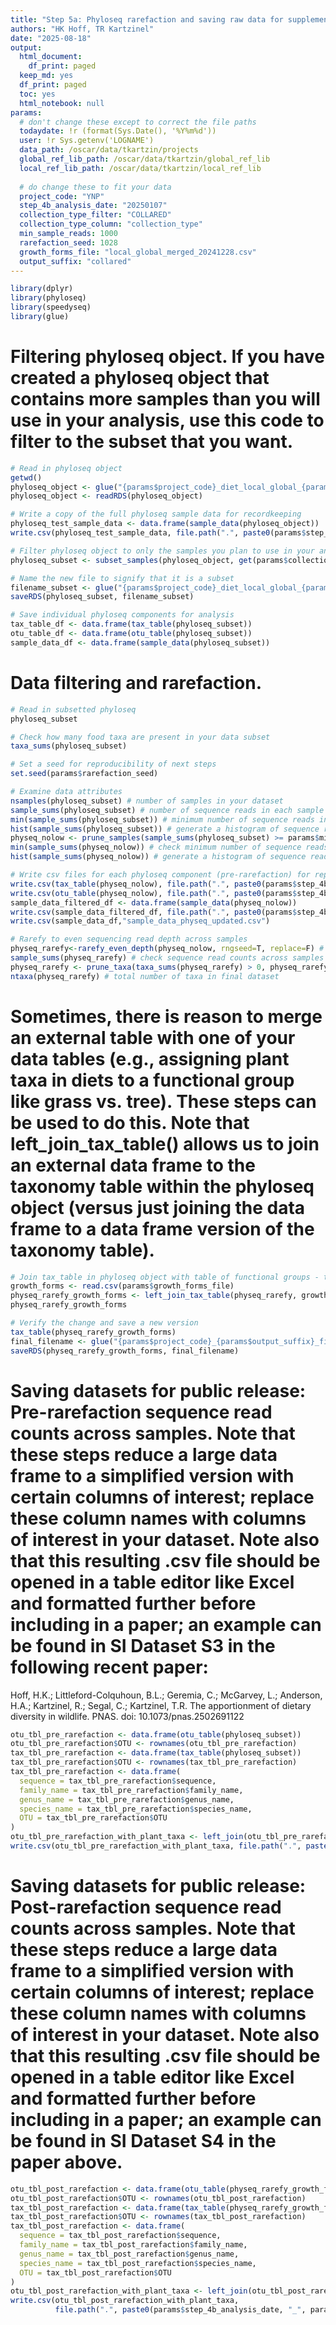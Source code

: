 ```yaml
---
title: "Step 5a: Phyloseq rarefaction and saving raw data for supplemental files"
authors: "HK Hoff, TR Kartzinel"
date: "2025-08-18"
output:
  html_document:
    df_print: paged
  keep_md: yes
  df_print: paged
  toc: yes
  html_notebook: null
params:
  # don't change these except to correct the file paths 
  todaydate: !r (format(Sys.Date(), '%Y%m%d'))
  user: !r Sys.getenv('LOGNAME')
  data_path: /oscar/data/tkartzin/projects
  global_ref_lib_path: /oscar/data/tkartzin/global_ref_lib
  local_ref_lib_path: /oscar/data/tkartzin/local_ref_lib
  
  # do change these to fit your data
  project_code: "YNP"
  step_4b_analysis_date: "20250107"
  collection_type_filter: "COLLARED"
  collection_type_column: "collection_type"
  min_sample_reads: 1000 
  rarefaction_seed: 1028
  growth_forms_file: "local_global_merged_20241228.csv"
  output_suffix: "collared" 
---
```


```r
library(dplyr)
library(phyloseq)
library(speedyseq)
library(glue)
```

# Filtering phyloseq object. If you have created a phyloseq object that contains more samples than you will use in your analysis, use this code to filter to the subset that you want. 
```r
# Read in phyloseq object 
getwd()
phyloseq_object <- glue("{params$project_code}_diet_local_global_{params$step_4b_analysis_date}.rds")
phyloseq_object <- readRDS(phyloseq_object)

# Write a copy of the full phyloseq sample data for recordkeeping
phyloseq_test_sample_data <- data.frame(sample_data(phyloseq_object))
write.csv(phyloseq_test_sample_data, file.path(".", paste0(params$step_4b_analysis_date, "_phyloseq_full_sample_data.csv"))) # write a copy of your full sample data for reporting numbers of samples included in bioinformatics pipeline before filtering

# Filter phyloseq object to only the samples you plan to use in your analysis using parameters above
phyloseq_subset <- subset_samples(phyloseq_object, get(params$collection_type_column) == params$collection_type_filter)

# Name the new file to signify that it is a subset 
filename_subset <- glue("{params$project_code}_diet_local_global_{params$step_4b_analysis_date}_{params$output_suffix}.rds") 
saveRDS(phyloseq_subset, filename_subset)

# Save individual phyloseq components for analysis 
tax_table_df <- data.frame(tax_table(phyloseq_subset))
otu_table_df <- data.frame(otu_table(phyloseq_subset))
sample_data_df <- data.frame(sample_data(phyloseq_subset))
```

# Data filtering and rarefaction. 
```r
# Read in subsetted phyloseq 
phyloseq_subset 

# Check how many food taxa are present in your data subset
taxa_sums(phyloseq_subset)

# Set a seed for reproducibility of next steps 
set.seed(params$rarefaction_seed)

# Examine data attributes 
nsamples(phyloseq_subset) # number of samples in your dataset 
sample_sums(phyloseq_subset) # number of sequence reads in each sample 
min(sample_sums(phyloseq_subset)) # minimum number of sequence reads in a sample 
hist(sample_sums(phyloseq_subset)) # generate a histogram of sequence reads across samples
physeq_nolow <- prune_samples(sample_sums(phyloseq_subset) >= params$min_sample_reads, phyloseq_subset) # remove any samples under a chosen threshold (here, 1000 reads is used but change parameters above to fit your data)
min(sample_sums(physeq_nolow)) # check minimum number of sequence reads in a sample after filtering low-read samples
hist(sample_sums(physeq_nolow)) # generate a histogram of sequence reads across samples after filtering

# Write csv files for each phyloseq component (pre-rarefaction) for reporting 
write.csv(tax_table(physeq_nolow), file.path(".", paste0(params$step_4b_analysis_date, "_tax_table_filtered.csv"))) # write taxonomy table to .csv
write.csv(otu_table(physeq_nolow), file.path(".", paste0(params$step_4b_analysis_date, "_otu_table_filtered.csv"))) # write OTU table to .csv
sample_data_filtered_df <- data.frame(sample_data(physeq_nolow))
write.csv(sample_data_filtered_df, file.path(".", paste0(params$step_4b_analysis_date, "_sample_data_filtered.csv"))) # write sample data table (for just the subset of samples used in analysis - note that the above step in line 58 saves a sample data frame includes ALL samples that were included in the bioinformatics steps) to .csv. Both are useful for reporting. 
write.csv(sample_data_df,"sample_data_physeq_updated.csv")

# Rarefy to even sequencing read depth across samples 
physeq_rarefy<-rarefy_even_depth(physeq_nolow, rngseed=T, replace=F) # the output here tells you how many 'OTUs' were removed 
sample_sums(physeq_rarefy) # check sequence read counts across samples after rarefying (note: all should be the same)
physeq_rarefy <- prune_taxa(taxa_sums(physeq_rarefy) > 0, physeq_rarefy) # ensure that all taxa retained have an above 0 read count
ntaxa(physeq_rarefy) # total number of taxa in final dataset
```

# Sometimes, there is reason to merge an external table with one of your data tables (e.g., assigning plant taxa in diets to a functional group like grass vs. tree). These steps can be used to do this. Note that left_join_tax_table() allows us to join an external data frame to the taxonomy table within the phyloseq object (versus just joining the data frame to a data frame version of the taxonomy table).
```r
# Join tax_table in phyloseq object with table of functional groups - this is used for all further analyses. 
growth_forms <- read.csv(params$growth_forms_file)
physeq_rarefy_growth_forms <- left_join_tax_table(physeq_rarefy, growth_forms, by = "sequence") # note: must have a shared column between the two data frames
physeq_rarefy_growth_forms

# Verify the change and save a new version 
tax_table(physeq_rarefy_growth_forms)
final_filename <- glue("{params$project_code}_{params$output_suffix}_final_{params$step_4b_analysis_date}.rds")
saveRDS(physeq_rarefy_growth_forms, final_filename)
```

# Saving datasets for public release: Pre-rarefaction sequence read counts across samples. Note that these steps reduce a large data frame to a simplified version with certain columns of interest; replace these column names with columns of interest in your dataset. Note also that this resulting .csv file should be opened in a table editor like Excel and formatted further before including in a paper; an example can be found in SI Dataset S3 in the following recent paper: 

Hoff, H.K.; Littleford-Colquhoun, B.L.; Geremia, C.; McGarvey, L.; Anderson, H.A.; Kartzinel, R.; Segal, C.; Kartzinel, T.R. The apportionment of dietary diversity in wildlife. PNAS. doi: 10.1073/pnas.2502691122

```r
otu_tbl_pre_rarefaction <- data.frame(otu_table(phyloseq_subset))
otu_tbl_pre_rarefaction$OTU <- rownames(otu_tbl_pre_rarefaction)
tax_tbl_pre_rarefaction <- data.frame(tax_table(phyloseq_subset))
tax_tbl_pre_rarefaction$OTU <- rownames(tax_tbl_pre_rarefaction)
tax_tbl_pre_rarefaction <- data.frame(
  sequence = tax_tbl_pre_rarefaction$sequence,
  family_name = tax_tbl_pre_rarefaction$family_name,
  genus_name = tax_tbl_pre_rarefaction$genus_name,
  species_name = tax_tbl_pre_rarefaction$species_name,
  OTU = tax_tbl_pre_rarefaction$OTU
)
otu_tbl_pre_rarefaction_with_plant_taxa <- left_join(otu_tbl_pre_rarefaction, tax_tbl_pre_rarefaction, by = "OTU")
write.csv(otu_tbl_pre_rarefaction_with_plant_taxa, file.path(".", paste0(params$step_4b_analysis_date, "_", params$output_suffix, "_pre_rarefaction.csv")))
```

# Saving datasets for public release: Post-rarefaction sequence read counts across samples. Note that these steps reduce a large data frame to a simplified version with certain columns of interest; replace these column names with columns of interest in your dataset. Note also that this resulting .csv file should be opened in a table editor like Excel and formatted further before including in a paper; an example can be found in SI Dataset S4 in the paper above.
```r
otu_tbl_post_rarefaction <- data.frame(otu_table(physeq_rarefy_growth_forms))
otu_tbl_post_rarefaction$OTU <- rownames(otu_tbl_post_rarefaction)
tax_tbl_post_rarefaction <- data.frame(tax_table(physeq_rarefy_growth_forms))
tax_tbl_post_rarefaction$OTU <- rownames(tax_tbl_post_rarefaction)
tax_tbl_post_rarefaction <- data.frame(
  sequence = tax_tbl_post_rarefaction$sequence,
  family_name = tax_tbl_post_rarefaction$family_name,
  genus_name = tax_tbl_post_rarefaction$genus_name,
  species_name = tax_tbl_post_rarefaction$species_name,
  OTU = tax_tbl_post_rarefaction$OTU
)
otu_tbl_post_rarefaction_with_plant_taxa <- left_join(otu_tbl_post_rarefaction, tax_tbl_post_rarefaction, by = "OTU")
write.csv(otu_tbl_post_rarefaction_with_plant_taxa, 
          file.path(".", paste0(params$step_4b_analysis_date, "_", params$output_suffix, "_post_rarefaction.csv")))
```
